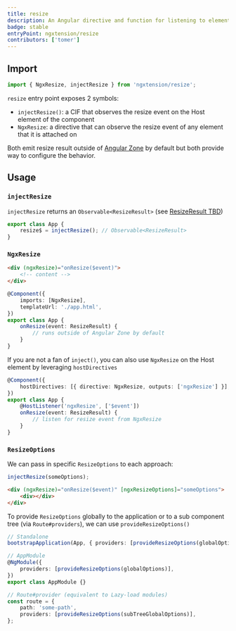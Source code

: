 ```yaml
---
title: resize
description: An Angular directive and function for listening to element resize events, allowing you to respond dynamically to changes in element size.
badge: stable
entryPoint: ngxtension/resize
contributors: ['tomer']
---
```



## Import

```ts
import { NgxResize, injectResize } from 'ngxtension/resize';
```

`resize` entry point exposes 2 symbols:

- `injectResize()`: a CIF that observes the resize event on the Host element of the component
- `NgxResize`: a directive that can observe the resize event of any element that it is attached on

Both emit resize result outside of [Angular Zone](https://angular.io/guide/zone) by default but both provide way to configure the behavior.

## Usage

### `injectResize`

`injectResize` returns an `Observable<ResizeResult>` (see [ResizeResult TBD]())

```ts
export class App {
	resize$ = injectResize(); // Observable<ResizeResult>
}
```

### `NgxResize`

<Tabs>
	<TabItem label="html">

```html
<div (ngxResize)="onResize($event)">
	<!-- content -->
</div>
```

  </TabItem>
	<TabItem label="ts">

```ts
@Component({
	imports: [NgxResize],
	templateUrl: './app.html',
})
export class App {
	onResize(event: ResizeResult) {
		// runs outside of Angular Zone by default
	}
}
```

  </TabItem>
</Tabs>

If you are not a fan of `inject()`, you can also use `NgxResize` on the Host element by leveraging `hostDirectives`

```ts
@Component({
	hostDirectives: [{ directive: NgxResize, outputs: ['ngxResize'] }],
})
export class App {
	@HostListener('ngxResize', ['$event'])
	onResize(event: ResizeResult) {
		// listen for resize event from NgxResize
	}
}
```

### `ResizeOptions`

We can pass in specific `ResizeOptions` to each approach:

```ts
injectResize(someOptions);
```

```html
<div (ngxResize)="onResize($event)" [ngxResizeOptions]="someOptions">
	<div></div>
</div>
```

To provide `ResizeOptions` globally to the application or to a sub component tree (via `Route#providers`), we can use `provideResizeOptions()`

```ts
// Standalone
bootstrapApplication(App, { providers: [provideResizeOptions(globalOptions)] });

// AppModule
@NgModule({
	providers: [provideResizeOptions(globalOptions)],
})
export class AppModule {}

// Route#provider (equivalent to Lazy-load modules)
const route = {
	path: 'some-path',
	providers: [provideResizeOptions(subTreeGlobalOptions)],
};
```
